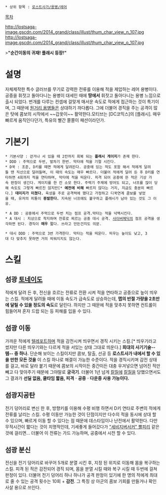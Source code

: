  * 상위 항목 : [[로스트사가/용병/레어]]

[[목차]]

http://lostsaga-image.gscdn.com/2014_grand/class/illust/thum_char_view_n_107.jpg
http://lostsaga-image.gscdn.com/2014_grand/class/illust/thum_char_view_o_107.jpg

>'''"순간이동의 귀재! 플래시 등장!"'''

= 설명 =
자체제작한 특수 글러브를 무기로 강력한 전류를 이용해 적을 제압하는 레어 용병이다. 공중을 휘젓고 돌아다니는 용병이 대세인 때에 '''땅에서''' 휘젓고 돌아다니는 용병 느낌으로 출시 되었다. 번개를 다루는 컨셉에 걸맞게 매서운 속도로 적에게 접근하는 것이 특기이며, 그 때문에 [[로스트사가/용병/원거리|원거리 용병]]들은 상대하기 까다롭다. 그에 더불어 경직을 주는 공격이 많은 탓에 콤보의 시작에서 ~~갑옷이~~ 활약한다.모티브는 [DC코믹스]의 [플래시]. 매우 빠르게 움직인다던가, 특유의 빨간  쫄쫄이 패션이라던가.

= 기본기 =
 * 기본사양 : 걷거나 서 있을 때 2칸까지 회복 되는 '''플래시 게이지'''가 존재 한다.
 * DDD : 주먹으로 두번, 발차기 한번. 막타에 적을 기절 시킨다.
 * D꾹 : 조준, D키를 떼면 적에게 달려든다. 공중에 있는 적도 포함 해서 적에게 달려들 땐 직선으로 달려들며, 이 때의 속도는 매우 빠르다. 더불어 적에게 달려 든 후 D키를 연타하면 4회까지 적을 연타하며, 막타에 적을 띄운다. 피격 되어 공중에 뜬 적은 기상 가속 판정이 생긴다. 게이지를 한 칸 소모 한다. 주력기 주제에 방어도 되고, 너프를 많이 당해 속도도 그렇게 빠르진 않지만[* '''예전에 비해''' 빠르지 않다는 거지, 지금도 충분히 빠르다.] '''데미지가 미쳤다.''' 육성을 주로 공격력에 했다고 가정하고 디꾹연계 콤보를 넣었을 때, 유저의 피통이 '''증발한다.''' 지속된 너프에도 불구하고 플래시가 남아 있는 것도 그 이유.

 * A DD : 공중에서 주먹으로 두번 치는 점프 공격.막타는 적을 넉백시킨다.
 * A 대시 : 지상으로 착지하며 전류로 찌르는 공중 대시 공격. [[사이버메딕]]의 점프 공격을 생각하면 된다. 경직이 '''매우''' 짧다. 쓰라고 만든건지도 의문.

 * 대시 DDD : 주먹으로 3번 가격한다. 막타는 적을 띄운다. 띄우는 높이도 낮고, 3대 다 맞추지 못하면 거의 띄워지지도 않는다.

= 스킬 =
== 섬광 [[토네이도]] ==
적에게 달려 든 후, 전신을 흐르는 전류로 전환 시켜 적을 연타하고 공중으로 높이 띄우는 스킬. 적에게 달려들 때에 이동 속도가 급속도로 상승하는데, '''맵의 반절 가량을 2초만에 달릴 수 있을 정도의 속도'''로 달린다. 하지만 그 때문에 적을 맞추지 못하면 컨트롤이 힘들어져 혼자 드랍 되는 등 피해를 입을 수 있다.

== 섬광 이동 ==
가까운 적에게 [[텔레포트]]하며 적을 감전시켜 띄우면서 경직 시키는 스킬.[* 띄우기라고 썼지만 다른 띄우기와는 다르게 적을 서있는 상태 그대로 띄운다.] '''희대의 사기기술--템-- 중 하나.''' 단순해 보이는 스킬이지만 콤보, 탈출, 선공 등 '''로스트사가 내에서 할 수 있을 만한 모든 것을''' 이 스킬 하나로 해결이 가능한 수준이다. 적을 경직시키며 감전 상태를 걸고, 바로 달라 붙기 때문에 콤보의 시작이든 중간이든 대충 우겨넣으면 넘어진 적만 빼고 다 맞아주기 때문에 그야말로 '''궁극기'''. 더불어 1년 넘게 [[칼질]]에 [[칼질]]을 당했으면서도 그 결과가 '''선딜 없음, 쿨타임 짧음, 피격ㆍ공중ㆍ다운중 사용 가능이다.'''

== 섬광지공탄 ==
전기 덩어리로 변신 한 후, 방향키를 이용해 수평 비행 하면서 D키 연타로 주변의 적에게 전류를 날리는 스킬. 수평 이동만 가능한 것이 단점이지만 다수의 적을 동시에 상대 할 수 있으며, 빠르게 이동 할 수 있다는 점 때문에 데스타임이나 난전에서 활약한다. 다만 무적시간이 짧다는 것이 치명적인데, 기세좋게 들어갔다가 [["세비지버서커" 뿔피리]] 같은 것에 걸리면... 더불어 이 전류는 가드 가능하며, 공중에서 시전 할 수 있다.

== 섬광 분신 ==
전신을 전기 덩어리로 바꾸어 5개로 분열 시킨 후, 지정 된 위치로 이동해 몸을 복구하는 스킬. 피격 된 적은 감전되어 경직 되며, 몸을 분열 시킬 때와 복구 시킬 때 두번에 걸쳐 판정이 있다. 더불어 전기 덩어리 하나 하나가 공격 판정이 있기에 한 명의 적에게 최대로 줄 수 있는 공격 횟수는 10회 + '''감전'''. 그 특징 상 아군의 콤보 기회를 만들거나 확인 사살 용으로 쓰인다.
